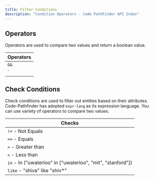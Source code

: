 ```yaml
---
title: Filter Conditions
description: "Condition Operators - Code PathFinder API Index"
---
```



<PostHogLayout>
</PostHogLayout>

## Operators <Badge text="Condition" variant="tip" size="small" />

Operators are used to compare two values and return a boolean value.

| Operators                 |
|---------------------------|
| `&&`                      |
| `||`                      |

## Check Conditions

Check conditions are used to filter out entities based on their attributes. Code-Pathfinder has adopted `expr-lang` as its expression language.
You can use variety of operators to compare two values.

| Checks                    |
|---------------------------|
| `!=` - Not Equals         |
| `==` - Equals             |
| `>`  - Greater than       |
| `<`  - Less than          |
| `in` - In ("uwaterloo" in ["uwaterloo", "mit", "stanford"])    |
| `like`  - "shiva" like "shiv*"          |

